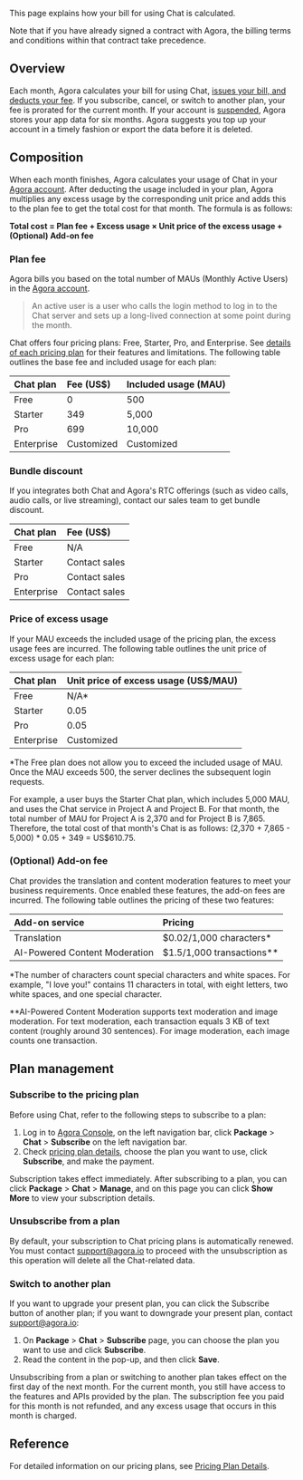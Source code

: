 
This page explains how your bill for using Chat is calculated.

Note that if you have already signed a contract with Agora, the billing terms and conditions within that contract take precedence.

## Overview

Each month, Agora calculates your bill for using Chat, [issues your bill, and deducts your fee](billing-policies). If you subscribe, cancel, or switch to another plan, your fee is prorated for the current month. If your account is [suspended](billing-policies), Agora stores your app data for six months. Agora suggests you top up your account in a timely fashion or export the data before it is deleted.

## Composition

When each month finishes, Agora calculates your usage of Chat in your [Agora account](/agora-chat/reference/manage-agora-account#create-an-agora-account). After deducting the usage included in your plan, Agora multiplies any excess usage by the corresponding unit price and adds this to the plan fee to get the total cost for that month. The formula is as follows:

**Total cost = Plan fee + Excess usage × Unit price of the excess usage + (Optional) Add-on fee** 

### Plan fee

Agora bills you based on the total number of MAUs (Monthly Active Users) in the [Agora account](/agora-chat/reference/manage-agora-account#create-an-agora-account).

> An active user is a user who calls the login method to log in to the Chat server and sets up a long-lived connection at some point during the month.

Chat offers four pricing plans: Free, Starter, Pro, and Enterprise. See [details of each pricing plan](../reference/pricing-plan-details) for their features and limitations. The following table outlines the base fee and included usage for each plan:

| Chat plan | Fee (US$)  | Included usage (MAU) | 
| :-------------- | :--------- | :------------------- | 
| Free            | 0          | 500                  | 
| Starter         | 349        | 5,000                | 
| Pro             | 699        | 10,000               | 
| Enterprise      | Customized | Customized           | 

### Bundle discount
If you integrates both Chat and Agora's RTC offerings (such as video calls, audio calls, or live streaming), contact our sales team to get bundle discount.

| Chat plan       | Fee (US$)     |
| :-------------- | :---------    |
| Free            |  N/A          |
| Starter         | Contact sales |
| Pro             | Contact sales |
| Enterprise      | Contact sales |

### Price of excess usage

If your MAU exceeds the included usage of the pricing plan, the excess usage fees are incurred. The following table outlines the unit price of excess usage for each plan:

| Chat plan | Unit price of excess usage (US$/MAU) |
| :-------------- | :----------------------------------- |
| Free            |    N/A*       |
| Starter         | 0.05     |
| Pro             | 0.05        |
| Enterprise      | Customized           |

*The Free plan does not allow you to exceed the included usage of MAU. Once the MAU exceeds 500, the server declines the subsequent login requests.

For example, a user buys the Starter Chat plan, which includes 5,000 MAU, and uses the Chat service in Project A and Project B. For that month, the total number of MAU for Project A is 2,370 and for Project B is 7,865. Therefore, the total cost of that month's Chat is as follows: (2,370 + 7,865 - 5,000) * 0.05 + 349 = US$610.75.


### (Optional) Add-on fee

Chat provides the translation and content moderation features to meet your business requirements. Once enabled these features, the add-on fees are incurred. The following table outlines the pricing of these two features:

| Add-on service | Pricing |
| :-------------- | :----------------------------------- |
| Translation | $0.02/1,000 characters* |
| AI-Powered Content Moderation | $1.5/1,000 transactions** |

*The number of characters count special characters and white spaces. For example, "I love you!" contains 11 characters in total, with eight letters, two white spaces, and one special character.  

**AI-Powered Content Moderation supports text moderation and image moderation. For text moderation, each transaction equals 3 KB of text content (roughly around 30 sentences). For image moderation, each image counts one transaction.

## Plan management

### Subscribe to the pricing plan

Before using Chat, refer to the following steps to subscribe to a plan:

1. Log in to [Agora Console](https://console.agora.io/), on the left navigation bar, click **Package** > **Chat** > **Subscribe** on the left navigation bar.
2. Check [pricing plan details](pricing-plan-details), choose the plan you want to use, click **Subscribe**, and make the payment.

Subscription takes effect immediately. After subscribing to a plan, you can click **Package** > **Chat** > **Manage**, and on this page you can click **Show More** to view your subscription details.


### Unsubscribe from a plan

By default, your subscription to Chat pricing plans is automatically renewed. You must contact [support@agora.io](mailto:support@agora.io) to proceed with the unsubscription as this operation will delete all the Chat-related data.


### Switch to another plan

If you want to upgrade your present plan, you can click the Subscribe button of another plan; if you want to downgrade your present plan, contact [support@agora.io](mailto:support@agora.io):

1. On **Package** > **Chat** > **Subscribe** page, you can choose the plan you want to use and click **Subscribe**.
2. Read the content in the pop-up, and then click **Save**.

Unsubscribing from a plan or switching to another plan takes effect on the first day of the next month. For the current month, you still have access to the features and APIs provided by the plan. The subscription fee you paid for this month is not refunded, and any excess usage that occurs in this month is charged.

## Reference

For detailed information on our pricing plans, see [Pricing Plan Details](../reference/pricing-plan-details).